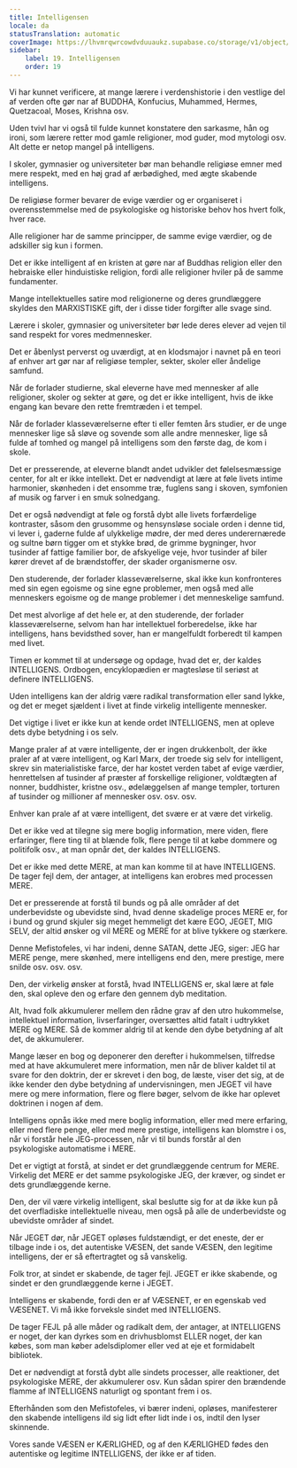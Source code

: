 ```yaml
---
title: Intelligensen
locale: da
statusTranslation: automatic
coverImage: https://lhvmrqwrcowdvduuaukz.supabase.co/storage/v1/object/public/strapi-uploads/small_cover-educacion-fundamental.webp-2d51a7828a2b1309555be27f7e2a61a0.webp
sidebar:
    label: 19. Intelligensen
    order: 19
---
```

Vi har kunnet verificere, at mange lærere i verdenshistorie i den vestlige del af verden ofte gør nar af BUDDHA, Konfucius, Muhammed, Hermes, Quetzacoal, Moses, Krishna osv.

Uden tvivl har vi også til fulde kunnet konstatere den sarkasme, hån og ironi, som lærere retter mod gamle religioner, mod guder, mod mytologi osv. Alt dette er netop mangel på intelligens.

I skoler, gymnasier og universiteter bør man behandle religiøse emner med mere respekt, med en høj grad af ærbødighed, med ægte skabende intelligens.

De religiøse former bevarer de evige værdier og er organiseret i overensstemmelse med de psykologiske og historiske behov hos hvert folk, hver race.

Alle religioner har de samme principper, de samme evige værdier, og de adskiller sig kun i formen.

Det er ikke intelligent af en kristen at gøre nar af Buddhas religion eller den hebraiske eller hinduistiske religion, fordi alle religioner hviler på de samme fundamenter.

Mange intellektuelles satire mod religionerne og deres grundlæggere skyldes den MARXISTISKE gift, der i disse tider forgifter alle svage sind.

Lærere i skoler, gymnasier og universiteter bør lede deres elever ad vejen til sand respekt for vores medmennesker.

Det er åbenlyst perverst og uværdigt, at en klodsmajor i navnet på en teori af enhver art gør nar af religiøse templer, sekter, skoler eller åndelige samfund.

Når de forlader studierne, skal eleverne have med mennesker af alle religioner, skoler og sekter at gøre, og det er ikke intelligent, hvis de ikke engang kan bevare den rette fremtræden i et tempel.

Når de forlader klasseværelserne efter ti eller femten års studier, er de unge mennesker lige så sløve og sovende som alle andre mennesker, lige så fulde af tomhed og mangel på intelligens som den første dag, de kom i skole.

Det er presserende, at eleverne blandt andet udvikler det følelsesmæssige center, for alt er ikke intellekt. Det er nødvendigt at lære at føle livets intime harmonier, skønheden i det ensomme træ, fuglens sang i skoven, symfonien af ​​musik og farver i en smuk solnedgang.

Det er også nødvendigt at føle og forstå dybt alle livets forfærdelige kontraster, såsom den grusomme og hensynsløse sociale orden i denne tid, vi lever i, gaderne fulde af ulykkelige mødre, der med deres underernærede og sultne børn tigger om et stykke brød, de grimme bygninger, hvor tusinder af fattige familier bor, de afskyelige veje, hvor tusinder af biler kører drevet af de brændstoffer, der skader organismerne osv.

Den studerende, der forlader klasseværelserne, skal ikke kun konfronteres med sin egen egoisme og sine egne problemer, men også med alle menneskers egoisme og de mange problemer i det menneskelige samfund.

Det mest alvorlige af det hele er, at den studerende, der forlader klasseværelserne, selvom han har intellektuel forberedelse, ikke har intelligens, hans bevidsthed sover, han er mangelfuldt forberedt til kampen med livet.

Timen er kommet til at undersøge og opdage, hvad det er, der kaldes INTELLIGENS. Ordbogen, encyklopædien er magtesløse til seriøst at definere INTELLIGENS.

Uden intelligens kan der aldrig være radikal transformation eller sand lykke, og det er meget sjældent i livet at finde virkelig intelligente mennesker.

Det vigtige i livet er ikke kun at kende ordet INTELLIGENS, men at opleve dets dybe betydning i os selv.

Mange praler af at være intelligente, der er ingen drukkenbolt, der ikke praler af at være intelligent, og Karl Marx, der troede sig selv for intelligent, skrev sin materialistiske farce, der har kostet verden tabet af evige værdier, henrettelsen af tusinder af præster af forskellige religioner, voldtægten af nonner, buddhister, kristne osv., ødelæggelsen af mange templer, torturen af tusinder og millioner af mennesker osv. osv. osv.

Enhver kan prale af at være intelligent, det svære er at være det virkelig.

Det er ikke ved at tilegne sig mere boglig information, mere viden, flere erfaringer, flere ting til at blænde folk, flere penge til at købe dommere og politifolk osv., at man opnår det, der kaldes INTELLIGENS.

Det er ikke med dette MERE, at man kan komme til at have INTELLIGENS. De tager fejl dem, der antager, at intelligens kan erobres med processen MERE.

Det er presserende at forstå til bunds og på alle områder af det underbevidste og ubevidste sind, hvad denne skadelige proces MERE er, for i bund og grund skjuler sig meget hemmeligt det kære EGO, JEGET, MIG SELV, der altid ønsker og vil MERE og MERE for at blive tykkere og stærkere.

Denne Mefistofeles, vi har indeni, denne SATAN, dette JEG, siger: JEG har MERE penge, mere skønhed, mere intelligens end den, mere prestige, mere snilde osv. osv. osv.

Den, der virkelig ønsker at forstå, hvad INTELLIGENS er, skal lære at føle den, skal opleve den og erfare den gennem dyb meditation.

Alt, hvad folk akkumulerer mellem den rådne grav af den utro hukommelse, intellektuel information, livserfaringer, oversættes altid fatalt i udtrykket MERE og MERE. Så de kommer aldrig til at kende den dybe betydning af alt det, de akkumulerer.

Mange læser en bog og deponerer den derefter i hukommelsen, tilfredse med at have akkumuleret mere information, men når de bliver kaldet til at svare for den doktrin, der er skrevet i den bog, de læste, viser det sig, at de ikke kender den dybe betydning af undervisningen, men JEGET vil have mere og mere information, flere og flere bøger, selvom de ikke har oplevet doktrinen i nogen af dem.

Intelligens opnås ikke med mere boglig information, eller med mere erfaring, eller med flere penge, eller med mere prestige, intelligens kan blomstre i os, når vi forstår hele JEG-processen, når vi til bunds forstår al den psykologiske automatisme i MERE.

Det er vigtigt at forstå, at sindet er det grundlæggende centrum for MERE. Virkelig det MERE er det samme psykologiske JEG, der kræver, og sindet er dets grundlæggende kerne.

Den, der vil være virkelig intelligent, skal beslutte sig for at dø ikke kun på det overfladiske intellektuelle niveau, men også på alle de underbevidste og ubevidste områder af sindet.

Når JEGET dør, når JEGET opløses fuldstændigt, er det eneste, der er tilbage inde i os, det autentiske VÆSEN, det sande VÆSEN, den legitime intelligens, der er så eftertragtet og så vanskelig.

Folk tror, at sindet er skabende, de tager fejl. JEGET er ikke skabende, og sindet er den grundlæggende kerne i JEGET.

Intelligens er skabende, fordi den er af VÆSENET, er en egenskab ved VÆSENET. Vi må ikke forveksle sindet med INTELLIGENS.

De tager FEJL på alle måder og radikalt dem, der antager, at INTELLIGENS er noget, der kan dyrkes som en drivhusblomst ELLER noget, der kan købes, som man køber adelsdiplomer eller ved at eje et formidabelt bibliotek.

Det er nødvendigt at forstå dybt alle sindets processer, alle reaktioner, det psykologiske MERE, der akkumulerer osv. Kun sådan spirer den brændende flamme af INTELLIGENS naturligt og spontant frem i os.

Efterhånden som den Mefistofeles, vi bærer indeni, opløses, manifesterer den skabende intelligens ild sig lidt efter lidt inde i os, indtil den lyser skinnende.

Vores sande VÆSEN er KÆRLIGHED, og af den KÆRLIGHED fødes den autentiske og legitime INTELLIGENS, der ikke er af tiden.

